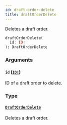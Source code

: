 ```yaml
---
id: draft-order-delete
title: draftOrderDelete
---
```


Deletes a draft order.

```graphql
draftOrderDelete(
  id: ID!
): DraftOrderDelete

```

### Arguments

#### `id` ([`ID!`](/docs/developer/api-reference/scalars/id))

ID of a draft order to delete.

### Type

#### [`DraftOrderDelete`](/docs/developer/api-reference/objects/draft-order-delete)

Deletes a draft order.

